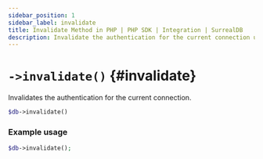 ```yaml
---
sidebar_position: 1
sidebar_label: invalidate
title: Invalidate Method in PHP | PHP SDK | Integration | SurrealDB
description: Invalidate the authentication for the current connection using the invalidate method in the SurrealDB PHP SDK.
---
```


# `->invalidate()` {#invalidate}

Invalidates the authentication for the current connection.

```php title="Method Syntax"
$db->invalidate()
```

### Example usage
```php
$db->invalidate();
```